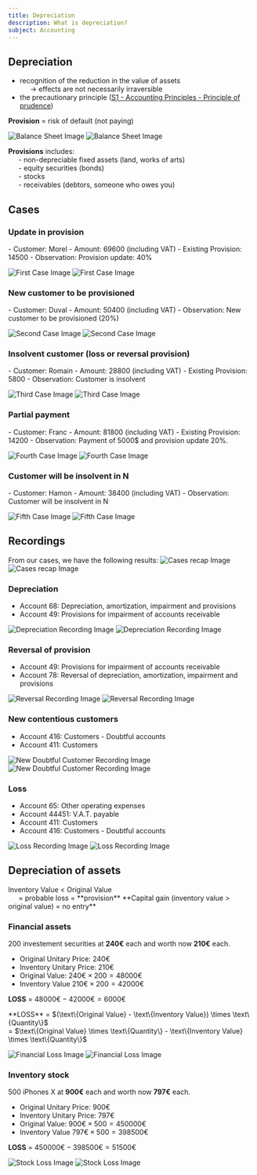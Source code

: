 ```yaml
---
title: Depreciation
description: What is depreciation?
subject: Accounting
---
```



## Depreciation

- recognition of the <span class="highlight red">reduction</span> in the value of assets<br/>
  &ensp;&ensp;&ensp;-> <span class="highlight">effects are not necessarily irraversible</span>
- the precautionary principle ([S1 - Accounting Principles - Principle of prudence](../s1/accounting-principles#principle-of-prudence))


<Callout type="info">**Provision** = risk of default (not paying)</Callout>

<img
  className="dark"
  src="/accounting/depreciation/balance-sheet-dark.png"
  alt="Balance Sheet Image"
/>
<img
  className="light"
  src="/accounting/depreciation/balance-sheet-light.png"
  alt="Balance Sheet Image"
/>

**Provisions** includes:<br/>
&ensp;&ensp;&ensp;- <span class="highlight blue">non-depreciable fixed assets</span> (land, works of arts)<br/>
&ensp;&ensp;&ensp;- <span class="highlight green">equity securities</span> (bonds)<br/>
&ensp;&ensp;&ensp;- <span class="highlight violet">stocks</span><br/>
&ensp;&ensp;&ensp;- <span class="highlight orange">receivables</span> (debtors, someone who owes you)<br/>

## Cases

### Update in provision

<Callout type="info">
- Customer: Morel
- Amount: 69600 (including VAT)
- Existing Provision: 14500
- Observation: Provision update: 40%
</Callout>

<img
  className="dark"
  src="/accounting/depreciation/cases/first-case-dark.png"
  alt="First Case Image"
/>
<img
  className="light"
  src="/accounting/depreciation/cases/first-case-light.png"
  alt="First Case Image"
/>

### New customer to be provisioned 

<Callout type="info">
- Customer: Duval 
- Amount: 50400 (including VAT)
- Observation: New customer to be provisioned (20%)
</Callout>

<img
  className="dark"
  src="/accounting/depreciation/cases/second-case-dark.png"
  alt="Second Case Image"
/>
<img
  className="light"
  src="/accounting/depreciation/cases/second-case-light.png"
  alt="Second Case Image"
/>

### Insolvent customer (loss or reversal provision) 

<Callout type="info">
- Customer: Romain 
- Amount: 28800 (including VAT)
- Existing Provision: 5800
- Observation: Customer is insolvent
</Callout>

<img
  className="dark"
  src="/accounting/depreciation/cases/third-case-dark.png"
  alt="Third Case Image"
/>
<img
  className="light"
  src="/accounting/depreciation/cases/third-case-light.png"
  alt="Third Case Image"
/>

### Partial payment

<Callout type="info">
- Customer: Franc 
- Amount: 81800 (including VAT)
- Existing Provision: 14200
- Observation: Payment of 5000$ and provision update 20%. 
</Callout>

<img
  className="dark"
  src="/accounting/depreciation/cases/fourth-case-dark.png"
  alt="Fourth Case Image"
/>
<img
  className="light"
  src="/accounting/depreciation/cases/fourth-case-light.png"
  alt="Fourth Case Image"
/>

### Customer will be insolvent in N

<Callout type="info">
- Customer: Hamon 
- Amount: 38400 (including VAT)
- Observation: Customer will be insolvent in N
</Callout>

<img
  className="dark"
  src="/accounting/depreciation/cases/fifth-case-dark.png"
  alt="Fifth Case Image"
/>
<img
  className="light"
  src="/accounting/depreciation/cases/fifth-case-light.png"
  alt="Fifth Case Image"
/>

## Recordings

From our cases, we have the following results:
<img
  className="dark"
  src="/accounting/depreciation/cases-recap-dark.png"
  alt="Cases recap Image"
/>
<img
  className="light"
  src="/accounting/depreciation/cases-recap-light.png"
  alt="Cases recap Image"
/>

### Depreciation

- <span class="highlight red">Account 68</span>: Depreciation, amortization, impairment and provisions
- <span class="highlight blue">Account 49</span>: Provisions for impairment of accounts receivable

<img
  className="dark"
  src="/accounting/depreciation/depreciation-recording-dark.png"
  alt="Depreciation Recording Image"
/>
<img
  className="light"
  src="/accounting/depreciation/depreciation-recording-light.png"
  alt="Depreciation Recording Image"
/>

### Reversal of provision 

- <span class="highlight blue">Account 49</span>: Provisions for impairment of accounts receivable
- <span class="highlight green">Account 78</span>: Reversal of depreciation, amortization, impairment and provisions

<img
  className="dark"
  src="/accounting/depreciation/reversal-recording-dark.png"
  alt="Reversal Recording Image"
/>
<img
  className="light"
  src="/accounting/depreciation/reversal-recording-light.png"
  alt="Reversal Recording Image"
/>

### New contentious customers

- <span class="highlight violet">Account 416</span>: Customers - Doubtful accounts
- <span class="highlight orange">Account 411</span>: Customers

<img
  className="dark"
  src="/accounting/depreciation/doubtful-recording-dark.png"
  alt="New Doubtful Customer Recording Image"
/>
<img
  className="light"
  src="/accounting/depreciation/doubtful-recording-light.png"
  alt="New Doubtful Customer Recording Image"
/>

### Loss

- <span class="highlight pink">Account 65</span>: Other operating expenses
- <span class="highlight">Account 44451</span>: V.A.T. payable
- <span class="highlight orange">Account 411</span>: Customers
- <span class="highlight violet">Account 416</span>: Customers - Doubtful accounts

<img
  className="dark"
  src="/accounting/depreciation/loss-recording-dark.png"
  alt="Loss Recording Image"
/>
<img
  className="light"
  src="/accounting/depreciation/loss-recording-light.png"
  alt="Loss Recording Image"
/>

## Depreciation of assets

<Callout type="info">
    Inventory Value < Original Value <br/>
        &ensp;&ensp;&ensp;= <span className="highlight red">probable loss</span> = **provision**
</Callout>

<Callout type="error" emoji="‼️">
  **Capital gain (inventory value > original value) = no entry**
</Callout>

### Financial assets

200 investement securities at **240€** each and worth now **210€** each.

- Original Unitary Price: <Latex>$240€$</Latex>
- Inventory Unitary Price: <Latex>$210€$</Latex>
- Original Value: <Latex>$240€ \times 200 = 48 000€$</Latex>
- Inventory Value <Latex>$210€ \times 200 = 42 000€$</Latex>

**LOSS** = <Latex>$48 000€ - 42 000€ = 6 000€$</Latex>

<Callout type="error" emoji="‼️">
  **LOSS** = <Latex>$(\text\{Original Value} - \text\{Inventory Value}) \times \text\{Quantity\}$</Latex><br/>
  = <Latex>$\text\{Original Value}  \times \text\{Quantity\} - \text\{Inventory Value} \times \text\{Quantity\}$</Latex>
</Callout>

<img
  className="dark"
  src="/accounting/depreciation/financial-loss-dark.png"
  alt="Financial Loss Image"
/>
<img
  className="light"
  src="/accounting/depreciation/financial-loss-light.png"
  alt="Financial Loss Image"
/>

### Inventory stock 

500 iPhones X at **900€** each and worth now **797€** each.

- Original Unitary Price: <Latex>$900€$</Latex>
- Inventory Unitary Price: <Latex>$797€$</Latex>
- Original Value: <Latex>$900€ \times 500 = 450 000€$</Latex>
- Inventory Value <Latex>$797€ \times 500 = 398 500€$</Latex>

**LOSS** = <Latex>$450 000€ - 398 500€ = 51 500€$</Latex>

<img
  className="dark"
  src="/accounting/depreciation/stock-loss-dark.png"
  alt="Stock Loss Image"
/>
<img
  className="light"
  src="/accounting/depreciation/stock-loss-light.png"
  alt="Stock Loss Image"
/>